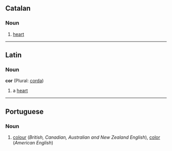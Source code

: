 ==Catalan==
===Noun===

#[[heart]]

----
==Latin==
===Noun===
'''cor''' (Plural: [[corda]])

#a [[heart]]
----
==Portuguese==
===Noun===

#[[colour]] (''British, Canadian, Australian and New Zealand English''), [[color]] (''American English'')